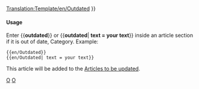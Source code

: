 <noinclude>[[Translation:Template/en/Outdated]]</noinclude>{{en/Ambox| type  = content
| image = en/Outdated content.png | alt = Outdated content
| text  = <strong>Out of Date</strong><br />
This article or section is outdated.  Some of its content may no longer be accurate due to changes in the latest release.  Please update this article. {{#IF: {{{text|}}} | <br>{{{text}}}|}}
}}<includeonly>{{{include|[[Category:en/Articles to be updated]]}}}</includeonly><noinclude>

====Usage====
Enter <nowiki>{{</nowiki>'''outdated'''<nowiki>}}</nowiki> or <nowiki>{{</nowiki>'''outdated'''| '''text = your text'''<nowiki>}}</nowiki> inside an article section if it is out of date,  Category. Example:
<pre>
{{en/Outdated}} 
{{en/Outdated| text = your text}}
</pre>
This article will be added to the [[:Category:en/Articles to be updated|Articles to be updated]].

[[Category:en/Templates|O]][[Category:en/Message boxes|O]]</noinclude>